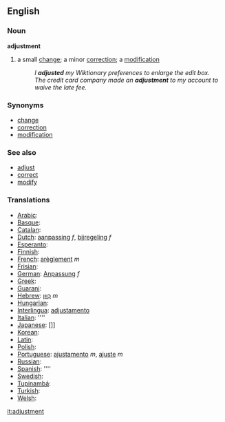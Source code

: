 ==English==

===Noun===
'''adjustment'''
#a small [[change]]; a minor [[correction]]; a [[modification]]
#:''I '''adjusted''' my Wiktionary preferences to enlarge the edit box.''
#:''The credit card company made an '''adjustment''' to my account to waive the late fee.''

===Synonyms===
*[[change]]
*[[correction]]
*[[modification]]

===See also===
*[[adjust]]
*[[correct]]
*[[modify]]

===Translations===
*[[Arabic]]: [[]]
*[[Basque]]: [[]]
*[[Catalan]]: [[]]
*[[Dutch]]: [[aanpassing]] ''f'', [[bijregeling]] ''f''
*[[Esperanto]]: [[]]
*[[Finnish]]: [[]]
*[[French]]: [[arèglement]] ''m''
*[[Frisian]]: [[]]
*[[German]]: [[Anpassung]] ''f''
*[[Greek]]: [[]]
*[[Guarani]]: [[]]
*[[Hebrew]]: [[כִּוּוּן]] ''m''
*[[Hungarian]]: [[]]
*[[Interlingua]]: [[adjustamento]]
*[[Italian]]: [[]] ''''
*[[Japanese]]: []]
*[[Korean]]: [[]]
*[[Latin]]: [[]]
*[[Polish]]: [[]]
*[[Portuguese]]: [[ajustamento]] ''m'', [[ajuste]] ''m''
*[[Russian]]: [[]]
*[[Spanish]]: [[]] ''''
*[[Swedish]]: [[]]
*[[Tupinambá]]: [[]]
*[[Turkish]]: [[]]
*[[Welsh]]: [[]]

[[it:adjustment]]